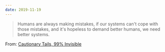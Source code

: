 ```yaml
---
date: 2019-11-19
---
```


> Humans are always making mistakes, if our systems can't cope with those mistakes, and it's hopeless to demand better humans, we need better systems.

From: [Cautionary Tails, 99% Invisible](https://podcasts.apple.com/us/podcast/99-invisible/id394775318?i=1000457285517)
